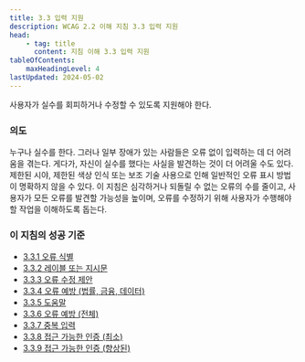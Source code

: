 ```yaml
---
title: 3.3 입력 지원
description: WCAG 2.2 이해 지침 3.3 입력 지원
head:
    - tag: title
      content: 지침 이해 3.3 입력 지원
tableOfContents:
    maxHeadingLevel: 4
lastUpdated: 2024-05-02
---
```



<Card title="지침">
사용자가 실수를 회피하거나 수정할 수 있도록 지원해야 한다.
</Card>

### 의도

누구나 실수를 한다. 그러나 일부 장애가 있는 사람들은 오류 없이 입력하는 데 더 어려움을 겪는다. 게다가, 자신이 실수를 했다는 사실을 발견하는 것이 더 어려울 수도 있다. 제한된 시야, 제한된 색상 인식 또는 보조 기술 사용으로 인해 일반적인 오류 표시 방법이 명확하지 않을 수 있다. 이 지침은 심각하거나 되돌릴 수 없는 오류의 수를 줄이고, 사용자가 모든 오류를 발견할 가능성을 높이며, 오류를 수정하기 위해 사용자가 수행해야 할 작업을 이해하도록 돕는다.

### 이 지침의 성공 기준

*   [3.3.1 오류 식별](../error-identification)
*   [3.3.2 레이블 또는 지시문](../labels-or-instructions)
*   [3.3.3 오류 수정 제안](../error-suggestion)
*   [3.3.4 오류 예방 (법률, 금융, 데이터)](../error-prevention-legal-financial-data)
*   [3.3.5 도움말](../help)
*   [3.3.6 오류 예방 (전체)](../error-prevention-all)
*   [3.3.7 중복 입력](../redundant-entry)
*   [3.3.8 접근 가능한 인증 (최소)](../accessible-authentication-minimum)
*   [3.3.9 접근 가능한 인증 (향상된)](../accessible-authentication-enhanced)

